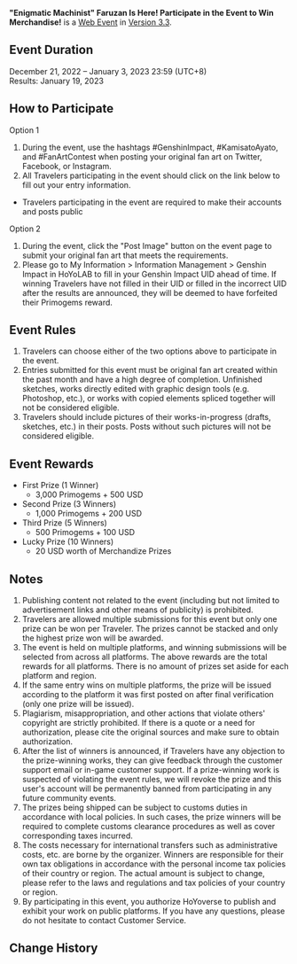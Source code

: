 {{Event
|name              = "Pillar of Fortitude" Kamisato Ayato Fan Art Contest
|image             = Pillar of Fortitude Kamisato Ayato Fan Art Contest.png
|type              = Web
|type2             = Submission
|time_known        = yes
|time_start        = 2022-12-21 12:00:00
|time_start_offset = GMT+8
|time_end          = 2023-01-03 23:59:59
|time_end_offset   = GMT+8
|link              = https://www.hoyolab.com/contribution/217
}}
{{Description|Dear Travelers,<br />Kamisato Ayato's Fan Art Contest has begun! Get your drawing tools ready, and come participate~}}
'''"Enigmatic Machinist" Faruzan Is Here! Participate in the Event to Win Merchandise!''' is a [[Web Event]] in [[Version 3.3]].

==Event Duration==
December 21, 2022 – January 3, 2023 23:59 (UTC+8)<br />
Results: January 19, 2023

==How to Participate==
;Option 1
# During the event, use the hashtags #GenshinImpact, #KamisatoAyato, and #FanArtContest when posting your original fan art on Twitter, Facebook, or Instagram.
# All Travelers participating in the event should click on the link below to fill out your entry information.
*Travelers participating in the event are required to make their accounts and posts public

;Option 2
# During the event, click the "Post Image" button on the event page to submit your original fan art that meets the requirements.
# Please go to My Information > Information Management > Genshin Impact in HoYoLAB to fill in your Genshin Impact UID ahead of time. If winning Travelers have not filled in their UID or filled in the incorrect UID after the results are announced, they will be deemed to have forfeited their Primogems reward.

==Event Rules==
# Travelers can choose either of the two options above to participate in the event.
# Entries submitted for this event must be original fan art created within the past month and have a high degree of completion. Unfinished sketches, works directly edited with graphic design tools (e.g. Photoshop, etc.), or works with copied elements spliced together will not be considered eligible.
# Travelers should include pictures of their works-in-progress (drafts, sketches, etc.) in their posts. Posts without such pictures will not be considered eligible.

==Event Rewards==
* First Prize (1 Winner)
** 3,000 Primogems + 500 USD
* Second Prize (3 Winners)
** 1,000 Primogems + 200 USD
* Third Prize (5 Winners)
** 500 Primogems + 100 USD
* Lucky Prize (10 Winners)
** 20 USD worth of Merchandize Prizes

==Notes==
# Publishing content not related to the event (including but not limited to advertisement links and other means of publicity) is prohibited.
# Travelers are allowed multiple submissions for this event but only one prize can be won per Traveler. The prizes cannot be stacked and only the highest prize won will be awarded.
# The event is held on multiple platforms, and winning submissions will be selected from across all platforms. The above rewards are the total rewards for all platforms. There is no amount of prizes set aside for each platform and region.
# If the same entry wins on multiple platforms, the prize will be issued according to the platform it was first posted on after final verification (only one prize will be issued).
# Plagiarism, misappropriation, and other actions that violate others' copyright are strictly prohibited. If there is a quote or a need for authorization, please cite the original sources and make sure to obtain authorization.
# After the list of winners is announced, if Travelers have any objection to the prize-winning works, they can give feedback through the customer support email or in-game customer support. If a prize-winning work is suspected of violating the event rules, we will revoke the prize and this user's account will be permanently banned from participating in any future community events.
# The prizes being shipped can be subject to customs duties in accordance with local policies. In such cases, the prize winners will be required to complete customs clearance procedures as well as cover corresponding taxes incurred.
# The costs necessary for international transfers such as administrative costs, etc. are borne by the organizer. Winners are responsible for their own tax obligations in accordance with the personal income tax policies of their country or region. The actual amount is subject to change, please refer to the laws and regulations and tax policies of your country or region.
# By participating in this event, you authorize HoYoverse to publish and exhibit your work on public platforms. If you have any questions, please do not hesitate to contact Customer Service.

==Change History==
{{Change History|3.3}}
